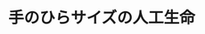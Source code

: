 ﻿---
title: "手のひらサイズの人工生命"
category: "生命理工学院"
vol: 88
interviewee: "田川 陽一"
url: "http://www.tagawa-lab.bio.titech.ac.jp/index.html"
tags: ["生命","人工生命","哺乳類","生体","細胞"]
pdf: "88-2-tagawa.pdf"
career: ""
preface: "私たち哺乳類は様々な器官が複雑に絡み合ってできている。これらが合わさった組織を指先に乗るくらいまでに小型化して再現できれば、世界で最もコンパクトな生体器官のモデルになるのではないか。そのような考えから、同一細胞種から分化した代謝器官を１つのチップに収めることに成功したのがここ田川研究室である。先生がどのようにしてこれを成功させ、その後どう研究を発展させているのか紹介しよう。"
---

